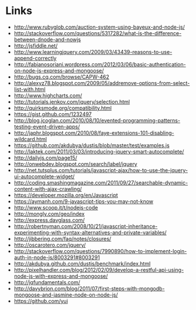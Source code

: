 = Links =

* http://www.rubyglob.com/auction-system-using-bayeux-and-node-js/ 
* http://stackoverflow.com/questions/5317282/what-is-the-difference-between-dnode-and-nowjs
* http://jsfiddle.net/
* http://www.learningjquery.com/2009/03/43439-reasons-to-use-append-correctly
* http://fabianosoriani.wordpress.com/2012/03/06/basic-authentication-on-node-js-express-and-mongoose/
* http://bugs.cq.com/browse/CAPW-462
* http://alexyz78.blogspot.com/2009/05/addremove-options-from-select-list-with.html
* http://www.highcharts.com/
* http://tutorials.jenkov.com/jquery/selection.html
* http://quirksmode.org/compatibility.html
* https://gist.github.com/1232497
* http://blog.jcoglan.com/2010/08/10/evented-programming-patterns-testing-event-driven-apps/
* http://japhr.blogspot.com/2010/08/faye-extensions-101-disabling-wildcard.html 
* https://github.com/akdubya/dustjs/blob/master/test/examples.js
* http://laktek.com/2011/03/03/introducing-jquery-smart-autocomplete/
* http://dailyjs.com/page15/
* http://onwebdev.blogspot.com/search/label/jquery
* http://net.tutsplus.com/tutorials/javascript-ajax/how-to-use-the-jquery-ui-autocomplete-widget/
* http://coding.smashingmagazine.com/2011/09/27/searchable-dynamic-content-with-ajax-crawling/
* https://developer.mozilla.org/en/Javascript
* https://aymanh.com/9-javascript-tips-you-may-not-know
* http://www.scoop.it/t/nodejs-code
* http://mongly.com/geo/index
* http://express.davglass.com/ 
* http://robertnyman.com/2008/10/21/javascript-inheritance-experimenting-with-syntax-alternatives-and-private-variables/
* http://jibbering.com/faq/notes/closures/
* http://oscarotero.com/jquery/
* http://stackoverflow.com/questions/7990890/how-to-implement-login-auth-in-node-js/8003291#8003291
* http://akdubya.github.com/dustjs/benchmark/index.html
* http://pixelhandler.com/blog/2012/02/09/develop-a-restful-api-using-node-js-with-express-and-mongoose/ 
* http://jqfundamentals.com/
* http://davybrion.com/blog/2011/07/first-steps-with-mongodb-mongoose-and-jasmine-node-on-node-js/
* https://github.com/yui

